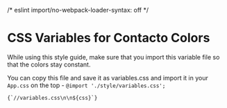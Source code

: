 /* eslint import/no-webpack-loader-syntax: off */

<Meta title="Colors/Css Variable List" />

# CSS Variables for Contacto Colors

While using this style guide, make sure that you import this variable file so that the colors stay constant.

You can copy this file and save it as variables.css and import it in your `App.css` on the top - 
```@import './style/variables.css';```

<pre><code className="language-css">{`//variables.css\n\n${css}`}</code></pre>